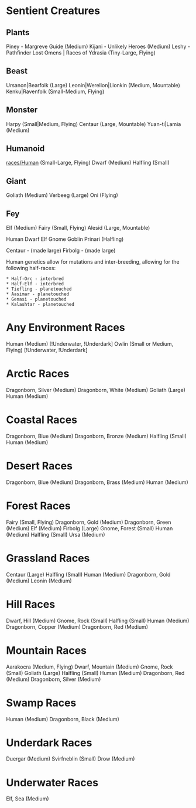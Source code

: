 = Sentient Creatures =
== Plants ==
Piney - Margreve Guide (Medium)
Kijani - Unlikely Heroes (Medium)
Leshy - Pathfinder Lost Omens | Races of Ydrasia (Tiny-Large, Flying)

== Beast == 
Ursanon|Bearfolk (Large)
Leonin|Werelion|Lionkin (Medium, Mountable)
Kenku|Ravenfolk (Small-Medium, Flying)

== Monster ==
Harpy (Small|Medium, Flying)
Centaur (Large, Mountable)
Yuan-ti|Lamia (Medium)

== Humanoid ==
[[Human|races/Human]] (Small-Large, Flying) 
Dwarf (Medium)
Halfling (Small)

== Giant ==
Goliath (Medium)
Verbeeg (Large)
Oni (Flying)

== Fey ==
Elf (Medium)
Fairy (Small, Flying)
Alesid (Large, Mountable)


Human
Dwarf
Elf
Gnome
Goblin
Prinari (Halfling)

Centaur - (made large)
Firbolg - (made large)

Human genetics allow for mutations and inter-breeding, allowing for the following half-races:
 * Half-Orc - interbred
 * Half-Elf - interbred
 * Tiefling - planetouched
 * Aasimar - planetouched
 * Genasi - planetouched
 * Kalashtar - planetouched

= Any Environment Races =
Human (Medium) [!Underwater, !Underdark]
Owlin (Small or Medium, Flying) [!Underwater, !Underdark]

= Arctic Races =
Dragonborn, Silver (Medium)
Dragonborn, White (Medium)
Goliath (Large)
Human (Medium)

= Coastal Races =
Dragonborn, Blue (Medium)
Dragonborn, Bronze (Medium)
Halfling (Small)
Human (Medium)

= Desert Races =
Dragonborn, Blue (Medium)
Dragonborn, Brass (Medium)
Human (Medium)

= Forest Races =
Fairy (Small, Flying)
Dragonborn, Gold (Medium)
Dragonborn, Green (Medium)
Elf (Medium)
Firbolg (Large)
Gnome, Forest (Small)
Human (Medium)
Halfling (Small)
Ursa (Medium)

= Grassland Races =
Centaur (Large)
Halfling (Small)
Human (Medium)
Dragonborn, Gold (Medium)
Leonin (Medium)

= Hill Races =
Dwarf, Hill (Medium)
Gnome, Rock (Small)
Halfling (Small)
Human (Medium)
Dragonborn, Copper (Medium)
Dragonborn, Red (Medium)

= Mountain Races =
Aarakocra (Medium, Flying)
Dwarf, Mountain (Medium)
Gnome, Rock (Small)
Goliath (Large)
Halfling (Small)
Human (Medium)
Dragonborn, Red (Medium)
Dragonborn, Silver (Medium)

= Swamp Races =
Human (Medium)
Dragonborn, Black (Medium)

= Underdark  Races =
Duergar (Medium)
Svirfneblin (Small)
Drow (Medium)

= Underwater Races =
Elf, Sea (Medium)


